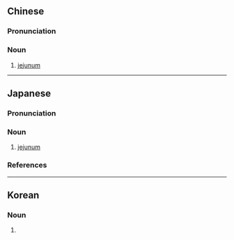 {{also|空肠}}
==Chinese==
{{zh-forms|s=空肠}}
{{wikipedia|lang=zh}}

===Pronunciation===
{{zh-pron
|m=kōngcháng
|cat=n
}}

===Noun===
{{zh-noun}}

# {{lb|zh|anatomy}} [[jejunum]]

----

==Japanese==
{{wikipedia|lang=ja}}
{{ja-kanjitab|くう|ちょう|yomi=o}}

===Pronunciation===
{{ja-pron|yomi=o|くうちょう|acc=0|acc2=1|acc_ref=DJR|acc2_ref=DJR}}

===Noun===
{{ja-noun|くうちょう|hhira=くうちやう}}

# {{lb|ja|anatomy|sort=くうちょう}} [[jejunum]]

===References===
<references/>

----

==Korean==
{{ko-hanjatab}}

===Noun===
{{ko-noun|rv=hanja|hangeul=공장}}

# {{hanja form of|공장|[[jejunum]]}}